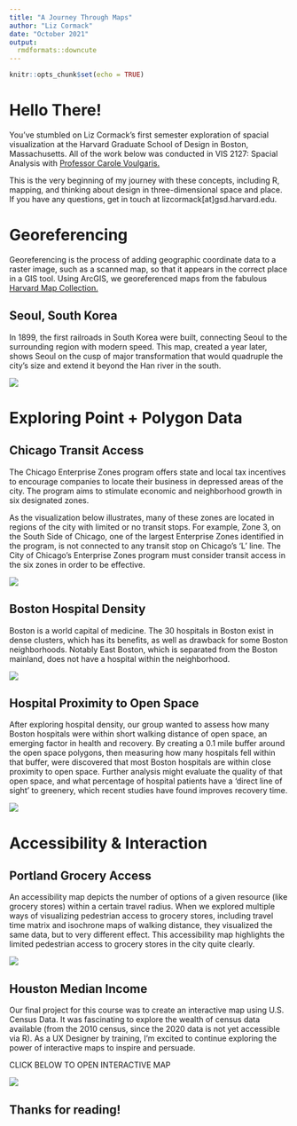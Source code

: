 ```yaml
---
title: "A Journey Through Maps"
author: "Liz Cormack"
date: "October 2021"
output: 
  rmdformats::downcute
---
```


```r
knitr::opts_chunk$set(echo = TRUE)
```

# Hello There!

You've stumbled on Liz Cormack's first semester exploration of spacial visualization at the Harvard Graduate School of Design in Boston, Massachusetts. All of the work below was conducted in VIS 2127: Spacial Analysis with [Professor Carole Voulgaris.](https://www.gsd.harvard.edu/person/carole-voulgaris/)

This is the very beginning of my journey with these concepts, including R, mapping, and thinking about design in three-dimensional space and place. If you have any questions, get in touch at lizcormack[at]gsd.harvard.edu. 

# Georeferencing
Georeferencing is the process of adding geographic coordinate data to a raster image, such as a scanned map, so that it appears in the correct place in a GIS tool. Using ArcGIS, we georeferenced maps from the fabulous [Harvard Map Collection.](https://library.harvard.edu/libraries/harvard-map-collection)

## Seoul, South Korea
In 1899, the first railroads in South Korea were built, connecting Seoul to the surrounding region with modern speed. This map, created a year later, shows Seoul on the cusp of major transformation that would quadruple the city's size and extend it beyond the Han river in the south.

[![](thumbnails/georeference_seoul.png)](https://lizcormack.github.io/vis-portfolio//fullsize/Georeference_Seoul.pdf){target="_blank"}

# Exploring Point + Polygon Data

## Chicago Transit Access
The Chicago Enterprise Zones program offers state and local tax incentives to encourage companies to locate their business in depressed areas of the city. The program aims to stimulate economic and neighborhood growth in six designated zones. 

As the visualization below illustrates, many of these zones are located in regions of the city with limited or no transit stops. For example, Zone 3, on the South Side of Chicago, one of the largest Enterprise Zones identified in the program, is not connected to any transit stop on Chicago’s ‘L’ line. The City of Chicago’s Enterprise Zones program must consider transit access in the six zones in order to be effective.

[![](thumbnails/chicagoTransit.png)](https://lizcormack.github.io/vis-portfolio//fullsize/chicagoTransit.png){target="_blank"}

## Boston Hospital Density
Boston is a world capital of medicine. The 30 hospitals in Boston exist in dense clusters, which has its benefits, as well as drawback for some Boston neighborhoods. Notably East Boston, which is separated from the Boston mainland, does not have a hospital within the neighborhood. 

[![](thumbnails/bostonHospitals.png)](https://lizcormack.github.io/vis-portfolio//fullsize/hospitalDensity.pdf){target="_blank"}

## Hospital Proximity to Open Space
After exploring hospital density, our group wanted to assess how many Boston hospitals were within short walking distance of open space, an emerging factor in health and recovery. By creating a 0.1 mile buffer around the open space polygons, then measuring how many hospitals fell within that buffer, were discovered that most Boston hospitals are within close proximity to open space. Further analysis might evaluate the quality of that open space, and what percentage of hospital patients have a 'direct line of sight' to greenery, which recent studies have found improves recovery time.

[![](thumbnails/bostonOpenspace.png)](https://lizcormack.github.io/vis-portfolio//fullsize/bostonOpenspace.PDF){target="_blank"}

# Accessibility & Interaction

## Portland Grocery Access
An accessibility map depicts the number of options of a given resource (like grocery stores) within a certain travel radius. When we explored multiple ways of visualizing pedestrian access to grocery stores, including travel time matrix and isochrone maps of walking distance, they visualized the same data, but to very different effect. This accessibility map highlights the limited pedestrian access to grocery stores in the city quite clearly.

[![](thumbnails/portlandGrocery.png)](https://lizcormack.github.io/vis-portfolio//fullsize/portlandGrocery.PDF){target="_blank"}

## Houston Median Income
Our final project for this course was to create an interactive map using U.S. Census Data. It was fascinating to explore the wealth of census data available (from the 2010 census, since the 2020 data is not yet accessible via R). As a UX Designer by training, I'm excited to continue exploring the power of interactive maps to inspire and persuade. 

CLICK BELOW TO OPEN INTERACTIVE MAP

[![](thumbnails/houston_income.png)](https://lizcormack.github.io/vis-portfolio//fullsize/houston_income.html){target="_blank"}

## Thanks for reading!



